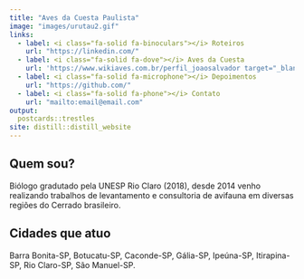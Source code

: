 ```yaml
---
title: "Aves da Cuesta Paulista"
image: "images/urutau2.gif"
links:
  - label: <i class="fa-solid fa-binoculars"></i> Roteiros
    url: "https://linkedin.com/"
  - label: <i class="fa-solid fa-dove"></i> Aves da Cuesta
    url: 'https://www.wikiaves.com.br/perfil_joaosalvador target="_blank"'
  - label: <i class="fa-solid fa-microphone"></i> Depoimentos
    url: "https://github.com/"
  - label: <i class="fa-solid fa-phone"></i> Contato
    url: "mailto:email@email.com"
output:
  postcards::trestles 
site: distill::distill_website
---
```

 
## Quem sou? 

Biólogo gradutado pela UNESP Rio Claro (2018), desde 2014 venho realizando trabalhos de levantamento e consultoria de avifauna em diversas regiões do Cerrado brasileiro.





## Cidades que atuo

Barra Bonita-SP, Botucatu-SP, Caconde-SP, Gália-SP, Ipeúna-SP, Itirapina-SP, Rio Claro-SP, São Manuel-SP.



